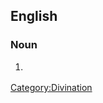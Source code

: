 ==English==

===Noun===
{{en-noun|-}}

# {{dated}} {{alternative form of|[[arithmancy]]}}

[[Category:Divination]]